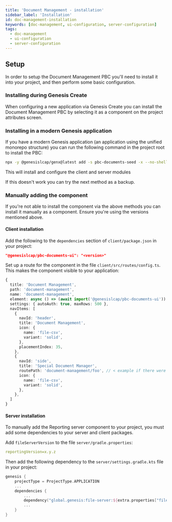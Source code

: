 ```yaml
---
title: 'Document Management - installation'
sidebar_label: 'Installation'
id: doc-management-installation
keywords: [doc-management, ui-configuration, server-configuration]
tags:
  - doc-management
  - ui-configuration
  - server-configuration
---
```


## Setup

In order to setup the Document Management PBC you'll need to install it into your project, and then perform some basic configuration.

### Installing during Genesis Create

When configuring a new application via Genesis Create you can install the Document Management PBC by selecting it as a component on the project attributes screen.

### Installing in a modern Genesis application

If you have a modern Genesis application (an application using the unified monorepo structure) you can run the following command in the project root to install the PBC:

```bash
npx -y @genesislcap/genx@latest add -s pbc-documents-seed -x --no-shell
```

This will install and configure the client and server modules

If this doesn't work you can try the next method as a backup.

### Manually adding the component

If you're not able to install the component via the above methods you can install it manually as a component. Ensure you're using the versions mentioned above.

#### Client installation

Add the following to the `dependencies` section of `client/package.json` in your project:

```json
"@genesislcap/pbc-documents-ui": "<version>"
```

Set up a route for the component in  the file `client/src/routes/config.ts`. This makes the component visible to your application:

```typescript
{
  title: 'Document Management',
  path: 'document-management',
  name: 'document-management',
  element: async () => (await import('@genesislcap/pbc-documents-ui')).FoundationDocumentManager,
  settings: { autoAuth: true, maxRows: 500 },
  navItems: [
    {
      navId: 'header',
      title: 'Document Management',
      icon: {
        name: 'file-csv',
        variant: 'solid',
      },
      placementIndex: 35,
    },
    {
      navId: 'side',
      title: 'Special Document Manager',
      routePath: 'document-management/foo', // < example if there were child routes
      icon: {
        name: 'file-csv',
        variant: 'solid',
      },
    },
  ]
}
```

#### Server installation

To manually add the Reporting server component to your project, you must add some dependencies to your server and client packages.

Add `fileServerVersion` to the file `server/gradle.properties`:

```yaml
reportingVersion=x.y.z
```

Then add the following dependency to the `server/settings.gradle.kts` file in your project:

```kotlin
genesis {
    projectType = ProjectType.APPLICATION
    ...
    dependencies {
        ...
        dependency("global.genesis:file-server:${extra.properties["fileServerVersion"]}")
        ...
    }
}
```


















